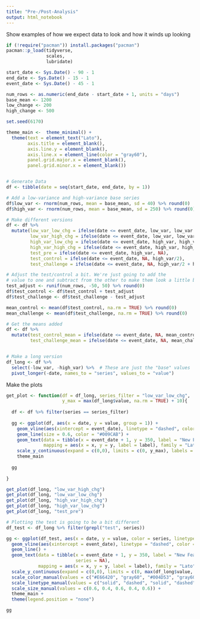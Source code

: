 ```yaml
---
title: "Pre-/Post-Analysis"
output: html_notebook
---
```


Show examples of how we expect data to look and how it winds up looking

```r

if (!require("pacman")) install.packages("pacman")
pacman::p_load(tidyverse,
               scales,
               lubridate)

start_date <- Sys.Date() - 90 - 1
end_date <- Sys.Date() - 15 - 1
event_date <- Sys.Date() - 45 - 1

num_rows <- as.numeric(end_date - start_date + 1, units = "days")
base_mean <- 1200
low_change <- 200
high_change <- 500

set.seed(6170)

theme_main <-  theme_minimal() +
  theme(text = element_text("Lato"),
        axis.title = element_blank(),
        axis.line.y = element_blank(),
        axis.line.x = element_line(color = "gray60"),
        panel.grid.major.x = element_blank(),
        panel.grid.minor.x = element_blank())


# Generate Data
df <- tibble(date = seq(start_date, end_date, by = 1)) 

# Add a low-variance and high-variance base series
df$low_var <- rnorm(num_rows, mean = base_mean, sd = 40) %>% round(0)
df$high_var <- rnorm(num_rows, mean = base_mean, sd = 250) %>% round(0)

# Make different versions
df <- df %>% 
  mutate(low_var_low_chg = ifelse(date <= event_date, low_var, low_var + low_change),
         low_var_high_chg = ifelse(date <= event_date, low_var, low_var + high_change),
         high_var_low_chg = ifelse(date <= event_date, high_var, high_var + low_change),
         high_var_high_chg = ifelse(date <= event_date, high_var, high_var + high_change),
         test_pre = ifelse(date <= event_date, high_var, NA),
         test_control = ifelse(date <= event_date, NA, high_var/2),
         test_challenge = ifelse(date <= event_date, NA, high_var/2 + high_change/2))

# Adjust the test/control a bit. We're just going to add the 
# value to one and subtract from the other to make them look a little better
test_adjust <- runif(num_rows, -50, 50) %>% round(0)
df$test_control <- df$test_control + test_adjust
df$test_challenge <- df$test_challenge - test_adjust

mean_control <- mean(df$test_control, na.rm = TRUE) %>% round(0)
mean_challenge <- mean(df$test_challenge, na.rm = TRUE) %>% round(0)

# Get the means added
df <- df %>% 
  mutate(test_control_mean = ifelse(date <= event_date, NA, mean_control),
         test_challenge_mean = ifelse(date <= event_date, NA, mean_challenge))


# Make a long version
df_long <- df %>% 
  select(-low_var, -high_var) %>%  # These are just the "base" values
  pivot_longer(-date, names_to = "series", values_to = "value")


```

Make the plots

```r

get_plot <- function(df = df_long, series_filter = "low_var_low_chg", 
                     y_max = max(df_long$value, na.rm = TRUE) + 10){
  
  df <- df %>% filter(series == series_filter)
  
  gg <- ggplot(df, aes(x = date, y = value, group = 1)) +
    geom_vline(aes(xintercept = event_date), linetype = "dashed", color = "#EF7D22", size = 0.8) +
    geom_line(size = 0.6, color = "#009CAB") +
    geom_text(data = tibble(x = event_date + 1, y = 350, label = "New Feature Rolled Out"),
              mapping = aes(x = x, y = y, label = label), family = "Lato", hjust = 0, color = "#EF7D22") + 
    scale_y_continuous(expand = c(0,0), limits = c(0, y_max), labels = comma) +
    theme_main
  
  gg
  
}

get_plot(df_long, "low_var_high_chg")
get_plot(df_long, "low_var_low_chg")
get_plot(df_long, "high_var_high_chg")
get_plot(df_long, "high_var_low_chg")
get_plot(df_long, "test_pre")

# Plotting the test is going to be a bit different
df_test <- df_long %>% filter(grepl("test", series))

gg <- ggplot(df_test, aes(x = date, y = value, color = series, linetype = series, size = series)) +
  geom_vline(aes(xintercept = event_date), linetype = "dashed", color = "#EF7D22", size = 0.8) +
  geom_line() +
  geom_text(data = tibble(x = event_date + 1, y = 350, label = "New Feature Rolled Out",
                          series = NA),
            mapping = aes(x = x, y = y, label = label), family = "Lato", hjust = 0, color = "#EF7D22") +
  scale_y_continuous(expand = c(0,0), limits = c(0, max(df_long$value, na.rm = TRUE) + 10), labels = comma) +
  scale_color_manual(values = c("#E66420", "gray60", "#004D53", "gray60", "#009CAB")) +
  scale_linetype_manual(values = c("solid", "dashed", "solid", "dashed", "solid")) +
  scale_size_manual(values = c(0.6, 0.4, 0.6, 0.4, 0.6)) +
  theme_main +
  theme(legend.position = "none")

gg

```
